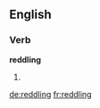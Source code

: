 ==English==

===Verb===
'''reddling'''

# {{present participle of|reddle}}

[[de:reddling]]
[[fr:reddling]]